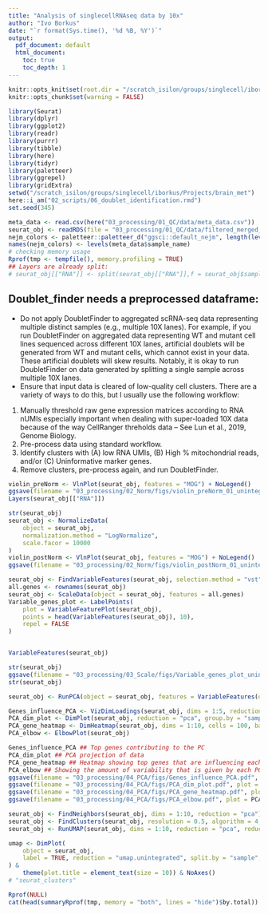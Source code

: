 ```yaml
---
title: "Analysis of singlecellRNAseq data by 10x"
author: "Ivo Borkus"
date: "`r format(Sys.time(), '%d %B, %Y')`"
output:  
  pdf_document: default
  html_document:
    toc: true
    toc_depth: 1
---
```

```r
knitr::opts_knit$set(root.dir = "/scratch_isilon/groups/singlecell/iborkus/Projects/brain_met") # nolint
knitr::opts_chunk$set(warning = FALSE)
```
```R
library(Seurat)
library(dplyr)
library(ggplot2)
library(readr)
library(purrr)
library(tibble)
library(here)
library(tidyr)
library(paletteer)
library(ggrepel)
library(gridExtra)
setwd("/scratch_isilon/groups/singlecell/iborkus/Projects/brain_met")
here::i_am("02_scripts/06_doublet_identification.rmd")
set.seed(345)
```

```R
meta_data <- read.csv(here("03_processing/01_QC/data/meta_data.csv"))
seurat_obj <- readRDS(file = "03_processing/01_QC/data/filtered_merged_seurat.rds")
nejm_colors <- paletteer::paletteer_d("ggsci::default_nejm", length(levels(as.factor(meta_data$sample_name))))
names(nejm_colors) <- levels(meta_data$sample_name)
# checking memory usage
Rprof(tmp <- tempfile(), memory.profiling = TRUE)
## Layers are already split:
# seurat_obj[["RNA"]] <- split(seurat_obj[["RNA"]],f = seurat_obj$sample)
```


## Doublet_finder needs a preprocessed dataframe:

-  Do not apply DoubletFinder to aggregated scRNA-seq data representing multiple distinct samples (e.g., multiple 10X lanes). For example, if you run DoubletFinder on aggregated data representing WT and mutant cell lines sequenced across different 10X lanes, artificial doublets will be generated from WT and mutant cells, which cannot exist in your data. These artificial doublets will skew results. Notably, it is okay to run DoubletFinder on data generated by splitting a single sample across multiple 10X lanes.
-  Ensure that input data is cleared of low-quality cell clusters. There are a variety of ways to do this, but I usually use the following workflow:

1. Manually threshold raw gene expression matrices according to RNA nUMIs especially important when dealing with super-loaded 10X data because of the way CellRanger threholds data -- See Lun et al., 2019, Genome Biology.
2. Pre-process data using standard workflow.
3. Identify clusters with (A) low RNA UMIs, (B) High % mitochondrial reads, and/or (C) Uninformative marker genes.
4. Remove clusters, pre-process again, and run DoubletFinder.

```R
violin_preNorm <- VlnPlot(seurat_obj, features = "MOG") + NoLegend()
ggsave(filename = "03_processing/02_Norm/figs/violin_preNorm_01_unintegrated.pdf", plot = violin_preNorm)
Layers(seurat_obj[["RNA"]])

str(seurat_obj)
seurat_obj <- NormalizeData(
    object = seurat_obj,
    normalization.method = "LogNormalize",
    scale.facor = 10000
)
violin_postNorm <- VlnPlot(seurat_obj, features = "MOG") + NoLegend()
ggsave(filename = "03_processing/02_Norm/figs/violin_postNorm_01_unintegrated.pdf", plot = violin_postNorm)

seurat_obj <- FindVariableFeatures(seurat_obj, selection.method = "vst", nfeatures = 2000)
all.genes <- rownames(seurat_obj)
seurat_obj <- ScaleData(object = seurat_obj, features = all.genes)
Variable_genes_plot <- LabelPoints(
    plot = VariableFeaturePlot(seurat_obj),
    points = head(VariableFeatures(seurat_obj), 10),
    repel = FALSE
)


VariableFeatures(seurat_obj)

str(seurat_obj)
ggsave(filename = "03_processing/03_Scale/figs/Variable_genes_plot_unintegrated.pdf")
str(seurat_obj)
```

```R
seurat_obj <- RunPCA(object = seurat_obj, features = VariableFeatures(object = seurat_obj), nfeatures.print = 5, ndims.print = 1:2) ## Using the 2000 features instead of all genes
```
```R
Genes_influence_PCA <- VizDimLoadings(seurat_obj, dims = 1:5, reduction = "pca")
PCA_dim_plot <- DimPlot(seurat_obj, reduction = "pca", group.by = "sample") + NoLegend()
PCA_gene_heatmap <- DimHeatmap(seurat_obj, dims = 1:10, cells = 100, balanced = TRUE) #
PCA_elbow <- ElbowPlot(seurat_obj)

Genes_influence_PCA ## Top genes contributing to the PC
PCA_dim_plot ## PCA projection of data
PCA_gene_heatmap ## Heatmap showing top genes that are influencing each pc and the highest and lowest scoring cells.
PCA_elbow ## Showing the amount of variability that is given by each PC
ggsave(filename = "03_processing/04_PCA/figs/Genes_influence_PCA.pdf", plot = Genes_influence_PCA)
ggsave(filename = "03_processing/04_PCA/figs/PCA_dim_plot.pdf", plot = PCA_dim_plot)
ggsave(filename = "03_processing/04_PCA/figs/PCA_gene_heatmap.pdf", plot = PCA_gene_heatmap)
ggsave(filename = "03_processing/04_PCA/figs/PCA_elbow.pdf", plot = PCA_elbow)
```

```R
seurat_obj <- FindNeighbors(seurat_obj, dims = 1:10, reduction = "pca")
seurat_obj <- FindClusters(seurat_obj, resolution = 0.5, algorithm = 4, cluster.name = "unintegrated_clusters")
seurat_obj <- RunUMAP(seurat_obj, dims = 1:10, reduction = "pca", reduction.name = "umap.unintegrated")
```

```R
umap <- DimPlot(
    object = seurat_obj,
    label = TRUE, reduction = "umap.unintegrated", split.by = "sample", pt.size = 0.05, cols = nejm_colors
) &
    theme(plot.title = element_text(size = 10)) & NoAxes()
# "seurat_clusters"
```
```R
Rprof(NULL)
cat(head(summaryRprof(tmp, memory = "both", lines = "hide")$by.total))
```